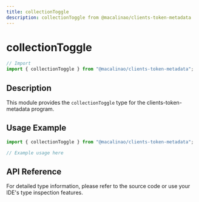 ```yaml
---
title: collectionToggle
description: collectionToggle from @macalinao/clients-token-metadata
---
```


# collectionToggle

```typescript
// Import
import { collectionToggle } from "@macalinao/clients-token-metadata";
```

## Description

This module provides the `collectionToggle` type for the clients-token-metadata program.

## Usage Example

```typescript
import { collectionToggle } from "@macalinao/clients-token-metadata";

// Example usage here
```

## API Reference

For detailed type information, please refer to the source code or use your IDE's type inspection features.
